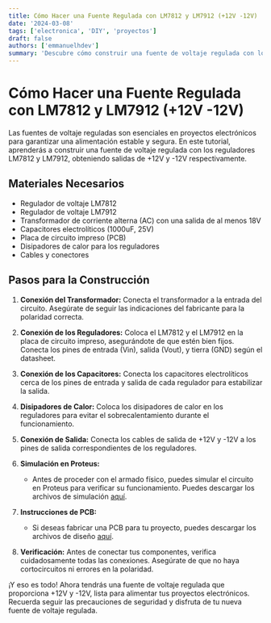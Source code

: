 ```yaml
---
title: Cómo Hacer una Fuente Regulada con LM7812 y LM7912 (+12V -12V)
date: '2024-03-08'
tags: ['electronica', 'DIY', 'proyectos']
draft: false
authors: ['emmanuelhdev']
summary: 'Descubre cómo construir una fuente de voltaje regulada con los reguladores LM7812 y LM7912 para obtener una salida de +12V y -12V en tus proyectos.'
---
```


# Cómo Hacer una Fuente Regulada con LM7812 y LM7912 (+12V -12V)

Las fuentes de voltaje reguladas son esenciales en proyectos electrónicos para garantizar una alimentación estable y segura. En este tutorial, aprenderás a construir una fuente de voltaje regulada con los reguladores LM7812 y LM7912, obteniendo salidas de +12V y -12V respectivamente.

## Materiales Necesarios

- Regulador de voltaje LM7812
- Regulador de voltaje LM7912
- Transformador de corriente alterna (AC) con una salida de al menos 18V
- Capacitores electrolíticos (1000uF, 25V)
- Placa de circuito impreso (PCB)
- Disipadores de calor para los reguladores
- Cables y conectores

## Pasos para la Construcción

1. **Conexión del Transformador:** Conecta el transformador a la entrada del circuito. Asegúrate de seguir las indicaciones del fabricante para la polaridad correcta.

2. **Conexión de los Reguladores:** Coloca el LM7812 y el LM7912 en la placa de circuito impreso, asegurándote de que estén bien fijos. Conecta los pines de entrada (Vin), salida (Vout), y tierra (GND) según el datasheet.

3. **Conexión de los Capacitores:** Conecta los capacitores electrolíticos cerca de los pines de entrada y salida de cada regulador para estabilizar la salida.

4. **Disipadores de Calor:** Coloca los disipadores de calor en los reguladores para evitar el sobrecalentamiento durante el funcionamiento.

5. **Conexión de Salida:** Conecta los cables de salida de +12V y -12V a los pines de salida correspondientes de los reguladores.

6. **Simulación en Proteus:**
   - Antes de proceder con el armado físico, puedes simular el circuito en Proteus para verificar su funcionamiento. Puedes descargar los archivos de simulación [aquí](enlace_a_tu_simulacion_en_proteus).

7. **Instrucciones de PCB:**
   - Si deseas fabricar una PCB para tu proyecto, puedes descargar los archivos de diseño [aquí](enlace_a_tus_archivos_de_diseño_pcb).

8. **Verificación:** Antes de conectar tus componentes, verifica cuidadosamente todas las conexiones. Asegúrate de que no haya cortocircuitos ni errores en la polaridad.

¡Y eso es todo! Ahora tendrás una fuente de voltaje regulada que proporciona +12V y -12V, lista para alimentar tus proyectos electrónicos. Recuerda seguir las precauciones de seguridad y disfruta de tu nueva fuente de voltaje regulada.
